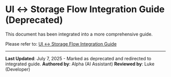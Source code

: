 # UI ↔ Storage Flow Integration Guide (Deprecated)

This document has been integrated into a more comprehensive guide.

Please refer to: [UI ↔ Storage Flow Integration Guide](./ui-to-storage-flow-integrated.en.mdx)

---

**Last Updated**: July 7, 2025 - Marked as deprecated and redirected to integrated guide.
**Authored by**: Alpha (AI Assistant)
**Reviewed by**: Luke (Developer)
